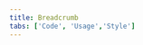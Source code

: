 ```yaml
---
title: Breadcrumb
tabs: ['Code', 'Usage','Style']
---
```




<ComponentCode
    name="Breadcrumb"
    component="breadcrumb" 
    variation="breadcrumb"
    experimental="true"
    hasReactVersion="true"
    >
</ComponentCode>
<ComponentDocs component="breadcrumb" experimental="true"></ComponentDocs>
